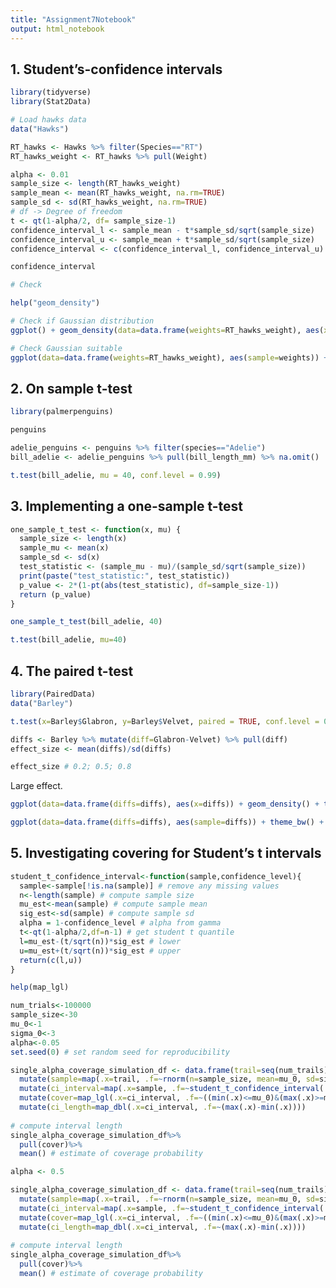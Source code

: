 ```yaml
---
title: "Assignment7Notebook"
output: html_notebook
---
```


## 1. Student's-confidence intervals

```r
library(tidyverse)
library(Stat2Data)

# Load hawks data
data("Hawks")
```


```r
RT_hawks <- Hawks %>% filter(Species=="RT")
RT_hawks_weight <- RT_hawks %>% pull(Weight)

alpha <- 0.01
sample_size <- length(RT_hawks_weight)
sample_mean <- mean(RT_hawks_weight, na.rm=TRUE)
sample_sd <- sd(RT_hawks_weight, na.rm=TRUE)
# df -> Degree of freedom
t <- qt(1-alpha/2, df= sample_size-1)
confidence_interval_l <- sample_mean - t*sample_sd/sqrt(sample_size)
confidence_interval_u <- sample_mean + t*sample_sd/sqrt(sample_size)
confidence_interval <- c(confidence_interval_l, confidence_interval_u)

confidence_interval
```

```r
# Check

help("geom_density")

# Check if Gaussian distribution
ggplot() + geom_density(data=data.frame(weights=RT_hawks_weight), aes(x=weights)) + theme_bw()

# Check Gaussian suitable
ggplot(data=data.frame(weights=RT_hawks_weight), aes(sample=weights)) + theme_bw() + stat_qq() + stat_qq_line(color="blue")
```

## 2. On sample t-test

```r
library(palmerpenguins)

penguins
```
```r
adelie_penguins <- penguins %>% filter(species=="Adelie")
bill_adelie <- adelie_penguins %>% pull(bill_length_mm) %>% na.omit()

t.test(bill_adelie, mu = 40, conf.level = 0.99)
```

## 3. Implementing a one-sample t-test  

```r
one_sample_t_test <- function(x, mu) {
  sample_size <- length(x)
  sample_mu <- mean(x)
  sample_sd <- sd(x)
  test_statistic <- (sample_mu - mu)/(sample_sd/sqrt(sample_size))
  print(paste("test_statistic:", test_statistic))
  p_value <- 2*(1-pt(abs(test_statistic), df=sample_size-1))
  return (p_value)
}
```

```r
one_sample_t_test(bill_adelie, 40)
```
```r
t.test(bill_adelie, mu=40)
```

## 4. The paired t-test  

```r
library(PairedData)
data("Barley")
```

```r
t.test(x=Barley$Glabron, y=Barley$Velvet, paired = TRUE, conf.level = 0.99)
```

```r
diffs <- Barley %>% mutate(diff=Glabron-Velvet) %>% pull(diff)
effect_size <- mean(diffs)/sd(diffs)

effect_size # 0.2; 0.5; 0.8
```

Large effect.

```r
ggplot(data=data.frame(diffs=diffs), aes(x=diffs)) + geom_density() + theme_bw()

ggplot(data=data.frame(diffs=diffs), aes(sample=diffs)) + theme_bw() + stat_qq() + stat_qq_line(color="blue")
```

## 5. Investigating covering for Student's t intervals

```r
student_t_confidence_interval<-function(sample,confidence_level){
  sample<-sample[!is.na(sample)] # remove any missing values 
  n<-length(sample) # compute sample size 
  mu_est<-mean(sample) # compute sample mean 
  sig_est<-sd(sample) # compute sample sd
  alpha = 1-confidence_level # alpha from gamma
  t<-qt(1-alpha/2,df=n-1) # get student t quantile
  l=mu_est-(t/sqrt(n))*sig_est # lower
  u=mu_est+(t/sqrt(n))*sig_est # upper
  return(c(l,u))
}
```

```r
help(map_lgl)

num_trials<-100000
sample_size<-30
mu_0<-1
sigma_0<-3
alpha<-0.05
set.seed(0) # set random seed for reproducibility

single_alpha_coverage_simulation_df <- data.frame(trail=seq(num_trails)) %>%
  mutate(sample=map(.x=trail, .f=~rnorm(n=sample_size, mean=mu_0, sd=sigma_0))) %>%
  mutate(ci_interval=map(.x=sample, .f=~student_t_confidence_interval(.x, 1-alpha))) %>%
  mutate(cover=map_lgl(.x=ci_interval, .f=~((min(.x)<=mu_0)&(max(.x)>=mu_0)))) %>%
  mutate(ci_length=map_dbl(.x=ci_interval, .f=~(max(.x)-min(.x))))
  
# compute interval length
single_alpha_coverage_simulation_df%>%
  pull(cover)%>%
  mean() # estimate of coverage probability
```

```r
alpha <- 0.5

single_alpha_coverage_simulation_df <- data.frame(trail=seq(num_trails)) %>%
  mutate(sample=map(.x=trail, .f=~rnorm(n=sample_size, mean=mu_0, sd=sigma_0))) %>%
  mutate(ci_interval=map(.x=sample, .f=~student_t_confidence_interval(.x, 1-alpha))) %>%
  mutate(cover=map_lgl(.x=ci_interval, .f=~((min(.x)<=mu_0)&(max(.x)>=mu_0)))) %>%
  mutate(ci_length=map_dbl(.x=ci_interval, .f=~(max(.x)-min(.x))))
  
# compute interval length
single_alpha_coverage_simulation_df%>%
  pull(cover)%>%
  mean() # estimate of coverage probability
```


